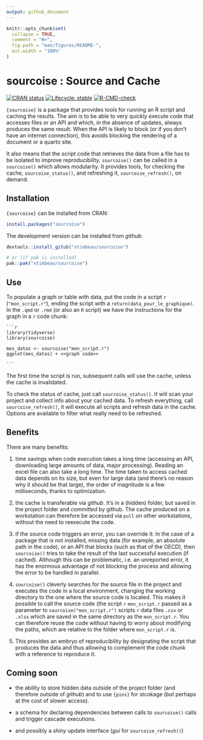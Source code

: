 ```yaml
---
output: github_document
---
```


<!-- README.md is generated from README.Rmd. Please edit that file -->

```r
knitr::opts_chunk$set(
  collapse = TRUE,
  comment = "#>",
  fig.path = "man/figures/README-",
  out.width = "100%"
)
```

# sourcoise : Source and Cache

<!-- badges: start -->
[![CRAN status](https://www.r-pkg.org/badges/version/sourcoise)](https://CRAN.R-project.org/package=sourcoise)
[![Lifecycle: stable](https://img.shields.io/badge/lifecycle-stable-brightgreen.svg)](https://lifecycle.r-lib.org/articles/stages.html#stable)
[![R-CMD-check](https://github.com/xtimbeau/sourcoise/actions/workflows/R-CMD-check.yaml/badge.svg)](https://github.com/xtimbeau/sourcoise/actions/workflows/R-CMD-check.yaml)
<!-- badges: end -->

`{sourcoise}` is a package that provides tools for running an R script and caching the results. The aim is to be able to very quickly execute code that accesses files or an API and which, in the absence of updates, always produces the same result. When the API is likely to block (or if you don't have an internet connection), this avoids blocking the rendering of a document or a quarto site.

It also means that the script code that retrieves the data from a file has to be isolated to improve reproducibility. `sourcoise()` can be called in a `sourcoise()` which allows modularity. It provides tools, for
checking the cache, `sourcoise_status()`, and refreshing it, `sourcoise_refresh()`, on demand.

## Installation

`{sourcoise}` can be installed from CRAN:

```r
install.packages("sourcoise")
```

The development version can be installed from *github*:

```r
devtools::install_gitub("xtimbeau/sourcoise")

# or (if pak is installed)
pak::pak("xtimbeau/sourcoise")
```

## Use

To populate a graph or table with data, put the code in a script `r` (`"mon_script.r"`), ending the script with a `return(data_pour_le_graphique)`.
In the `.qmd` or `.rmd` (or also an `R` script) we have the instructions for the graph in a `r` code chunk:

````qmd
```r
library(tidyverse)
library(sourcoise)

mes_datas <- sourcoise("mon_script.r")
ggplot(mes_datas) + <<graph code>>

```
````

The first time the script is run, subsequent calls will use the cache, unless the cache is invalidated.

To check the status of cache, just call `sourcoise_status()`. It will scan your project and collect info about your cached data.
To refresh everything, call `sourcoise_refresh()`, it will execute all scripts and refresh data in the cache. Options are available to filter what really need to be refreshed.


## Benefits

There are many benefits:

1. time savings when code execution takes a long time (accessing an API, downloading large amounts of data, major processing). Reading an excel file can also take a long time. The time taken to access cached data depends on its size, but even for large data (and there's no reason why it should be that large), the order of magnitude is a few milliseconds, thanks to optimization.

2. the cache is transferable via *github*. It's in a (hidden) folder, but saved in the project folder and *committed* by github. The cache produced on a workstation can therefore be accessed via `pull` on other workstations, without the need to reexecute the code.

3. if the source code triggers an error, you can override it: In the case of a package that is not installed, missing data (for example, an absolute path in the code), or an API that blocks (such as that of the OECD), then `sourcoise()` tries to take the result of the last successful execution (if cached). Although this can be problematic, i.e. an unreported error, it has the enormous advantage of not blocking the process and allowing the error to be handled in parallel.

4. `sourcoise()` cleverly searches for the source file in the project and executes the code in a local environment, changing the working directory to the one where the source code is located. This makes it possible to call the source code (the script `r` `mon_script.r` passed as a parameter to `sourcoise("mon_script.r")` scripts `r` data files `.csv` or `.xlsx` which are saved in the same directory as the `mon_script.r`. You can therefore reuse the code without having to worry about modifying the paths, which are relative to the folder where `mon_script.r` is.

5. This provides an embryo of reproducibility by designating the script that produces the data and thus allowing to complement the code chunk with a reference to reproduce it.

## Coming soon

- the ability to store hidden data outside of the project folder (and therefore outside of *github*) and to use `{pins}` for stcokage (but perhaps at the cost of slower access).

- a schema for declaring dependencies between calls to `sourcoise()` calls and trigger cascade executions.

- and possibly a *shiny* update interface (*gui* for `sourcoise_refresh()`)
